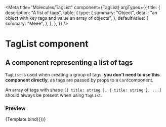 
<Meta
  title="Molecules/TagList"
  component={TagList}
  argTypes={{
    title: {
      description: "A list of tags",
      table: {
        type: {
          summary: "Object",
          detail: "an object with key tags and value an array of objects",
        },
        defaultValue: {
          summary: "Meee",
        },
      },
    },
  }}
/>

# TagList component

## A component representing a list of tags

`TagList` is used when creating a group of tags, **you don't need to use this component directly**, as tags are passed by props to a `Card`component.

An array of tags with shape `[{ title: string }, { title: string }, ...]` should always be present when using `TagList`.


### Preview

<Canvas>
  <Story
    name="standard"
    args={{
      tags: [
        { title: "Extreme Sport" },
        { title: "Books" },
        { title: "Family" },
      ],
    }}
  >
    {Template.bind({})}
  </Story>
</Canvas>

<ArgsTable story="standard" />
